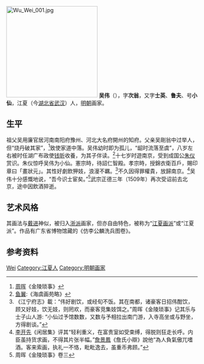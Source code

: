 [[File:Wu_Wei_001.jpg|240px]]
{{for|中共山西省委常委|吴伟 (1969年)}}
'''吴伟'''（{{bd|1459年||1508年|catIdx=W吴}}），字'''次翁'''，又字'''士英'''、'''鲁夫'''、号'''小仙'''，江夏（今[[湖北省|湖北省]][[武汉|武汉]]）人，[[明朝|明朝]]画家。

== 生平 ==
祖父吴用廉官居河南南阳府豫州、河北大名府開州的知府。父亲吴剛翁中过举人，但“烧丹破其家”，<ref>[[周晖|周晖]]《金陵琐事》</ref>致使家道中落。吴伟幼时即为孤儿，“龆时流落至虞”，八岁左右被时任湖广布政使[[钱昕|钱昕]]收養，为其子伴读。<ref>[[鱼翼|鱼翼]]:《海虞画苑略》</ref>十七岁时遊南京，受到成国公[[朱仪|朱仪]]赏识。朱仪惊呼吴伟为小仙。憲宗時，待詔仁智殿。孝宗時，授錦衣衛百戶，賜印章曰「畫狀元」。其性好劇飲狎妓，浪漫不羈。<ref>《江宁府志》載：“伟好剧饮，或经旬不饭。其在南都，诸豪客日招伟酣饮，顾又好妓，饮无妓，则罔欢，而豪客竞集妓饵之。”周晖《金陵琐事》记其乐与士子山人游: “小仙过予馆数数，又数与予相拉出南门游，入寺高坐或与野坐，方得剧谈。”</ref>不久因得罪權貴，放歸南京。<ref>[[李开先|李开先]]《闲居集》评其“轻利重义，在富贵室如受束缚，得脱则狂走长呼。内臣虽持货求画，不得其片张半幅。”[[詹景鳳|詹景鳳]]《詹氏小辯》說他“為人負氣傲兀嗜酒。客来索画，执礼一不恪，毗毗逸去，虽重币弗顾。”</ref>吴伟十分感慨地说，“吾今识士宦矣。”<ref>周晖《金陵琐事》卷三</ref>武宗正德三年（1509年）再次受诏前去北京，途中因飲酒猝逝。

== 艺术风格 ==
其画法与[[戴进|戴进]]神似，被归入[[浙派|浙派]]画家，但亦自由特色，被称为“[[江夏画派|江夏画派]]”或“江夏派”。作品有广东省博物馆藏的《仿李公麟洗兵图卷》。

== 参考资料 ==
{{reflist}}

{{並稱|浙派三大家|[[戴進|戴　進]] - [[吴伟|吳　偉]] - [[藍瑛|藍　瑛]]}}

{{權威控制}}
{{DEFAULTSORT:}}
[[Category:吴姓|Wei]]
[[Category:江夏人|Category:江夏人]]
[[Category:明朝画家|Category:明朝画家]]
